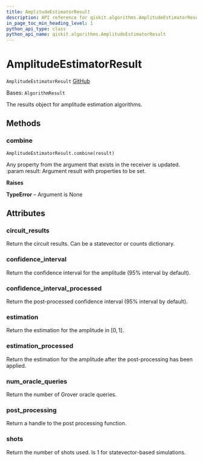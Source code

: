 ```yaml
---
title: AmplitudeEstimatorResult
description: API reference for qiskit.algorithms.AmplitudeEstimatorResult
in_page_toc_min_heading_level: 1
python_api_type: class
python_api_name: qiskit.algorithms.AmplitudeEstimatorResult
---
```


# AmplitudeEstimatorResult

<span id="qiskit.algorithms.AmplitudeEstimatorResult" />

`AmplitudeEstimatorResult` [GitHub](https://github.com/qiskit/qiskit/tree/stable/0.24/qiskit/algorithms/amplitude_estimators/amplitude_estimator.py "view source code")

Bases: `AlgorithmResult`

The results object for amplitude estimation algorithms.

## Methods

<span id="qiskit-algorithms-amplitudeestimatorresult-combine" />

### combine

<span id="qiskit.algorithms.AmplitudeEstimatorResult.combine" />

`AmplitudeEstimatorResult.combine(result)`

Any property from the argument that exists in the receiver is updated. :param result: Argument result with properties to be set.

**Raises**

**TypeError** – Argument is None

## Attributes

<span id="qiskit.algorithms.AmplitudeEstimatorResult.circuit_results" />

### circuit\_results

Return the circuit results. Can be a statevector or counts dictionary.

<span id="qiskit.algorithms.AmplitudeEstimatorResult.confidence_interval" />

### confidence\_interval

Return the confidence interval for the amplitude (95% interval by default).

<span id="qiskit.algorithms.AmplitudeEstimatorResult.confidence_interval_processed" />

### confidence\_interval\_processed

Return the post-processed confidence interval (95% interval by default).

<span id="qiskit.algorithms.AmplitudeEstimatorResult.estimation" />

### estimation

Return the estimation for the amplitude in $[0, 1]$.

<span id="qiskit.algorithms.AmplitudeEstimatorResult.estimation_processed" />

### estimation\_processed

Return the estimation for the amplitude after the post-processing has been applied.

<span id="qiskit.algorithms.AmplitudeEstimatorResult.num_oracle_queries" />

### num\_oracle\_queries

Return the number of Grover oracle queries.

<span id="qiskit.algorithms.AmplitudeEstimatorResult.post_processing" />

### post\_processing

Return a handle to the post processing function.

<span id="qiskit.algorithms.AmplitudeEstimatorResult.shots" />

### shots

Return the number of shots used. Is 1 for statevector-based simulations.

